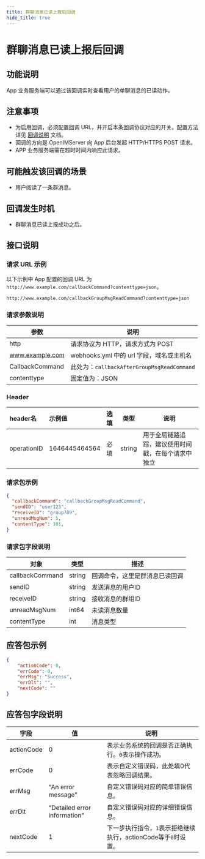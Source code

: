 ```yaml
---
title: 群聊消息已读上报后回调
hide_title: true
---
```


# 群聊消息已读上报后回调

## 功能说明
App 业务服务端可以通过该回调实时查看用户的单聊消息的已读动作。

## 注意事项
- 为启用回调，必须配置回调 URL，并开启本条回调协议对应的开关。配置方法详见 [回调说明](../introduction) 文档。
- 回调的方向是 OpenIMServer 向 App 后台发起 HTTP/HTTPS POST 请求。
- APP 业务服务端需在超时时间内响应此请求。

## 可能触发该回调的场景
- 用户阅读了一条群消息。

## 回调发生时机
- 群聊消息已读上报成功之后。

## 接口说明

### 请求 URL 示例
以下示例中 App 配置的回调 URL 为 `http://www.example.com/callbackCommand?contenttype=json`。
```plaintext
http://www.example.com/callbackGroupMsgReadCommand?contenttype=json
```

### 请求参数说明

| 参数            | 说明                                              |
| --------------- | ------------------------------------------------- |
| http            | 请求协议为 HTTP，请求方式为 POST                  |
| www.example.com | webhooks.yml 中的 url 字段，域名或主机名 |
| CallbackCommand | 此处为：`callbackAfterGroupMsgReadCommand`        |
| contenttype     | 固定值为：JSON                                    |

### Header
| header名     | 示例值           | 选填  | 类型     | 说明                  |
|:------------|:--------------|:----|--------|---------------------|
| operationID | 1646445464564 | 必填  | string | 用于全局链路追踪，建议使用时间戳，在每个请求中独立 |

### 请求包示例
```json
{
  "callbackCommand": "callbackGroupMsgReadCommand",
  "sendID": "user123",
  "receiveID": "group789",
  "unreadMsgNum": 5,
  "contentType": 101,
}
```

### 请求包字段说明

| 对象             | 类型   | 描述                                               |
|-----------------|--------|----------------------------------------------------|
| callbackCommand | string | 回调命令，这里是群消息已读回调                    |
| sendID          | string | 发送消息的用户ID                                     |
| receiveID       | string | 接收消息的群组ID                                     |
| unreadMsgNum    | int64  | 未读消息数量                                         |
| contentType | int | 消息类型 |


## 应答包示例

```json
{
    "actionCode": 0,
    "errCode": 0,
    "errMsg": "Success",
    "errDlt": "",
    "nextCode": ""
}
```



## 应答包字段说明
| 字段         | 值                           | 说明                                       |
|-------------|------------------------------|------------------------------------------|
| actionCode  | 0                            | 表示业务系统的回调是否正确执行。`0`表示操作成功。     |
| errCode     | 0                            | 表示自定义错误码，此处填0代表忽略回调结果。|
| errMsg      | "An error message"           | 自定义错误码对应的简单错误信息。|
| errDlt      | "Detailed error information" | 自定义错误码对应的详细错误信息。|
| nextCode    | 1                            | 下一步执行指令，`1`表示拒绝继续执行，actionCode等于`0`时设置。|

